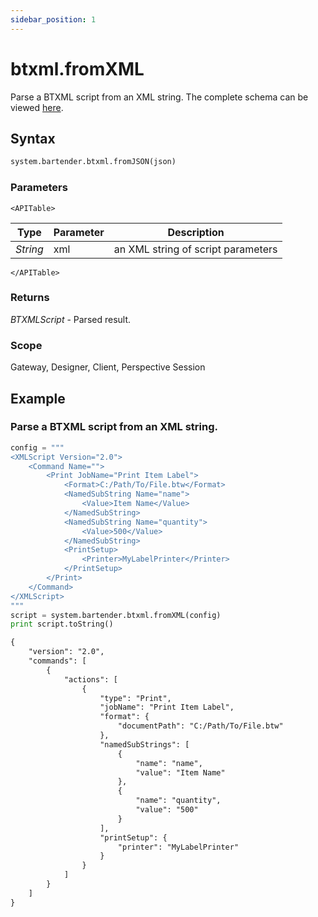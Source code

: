 ```yaml
---
sidebar_position: 1
---
```



# btxml.fromXML

Parse a BTXML script from an XML string.
The complete schema can be viewed [here](scripting/../jsonSchema).

## Syntax

```python
system.bartender.btxml.fromJSON(json)
```

### Parameters

```mdx-code-block
<APITable>
```

| Type | Parameter | Description |
| --- | --- | --- |
| _String_ | xml | an XML string of script parameters
```mdx-code-block
</APITable>
```

### Returns
_BTXMLScript_ - Parsed result.

### Scope
Gateway, Designer, Client, Perspective Session


## Example

### Parse a BTXML script from an XML string.
```python
config = """
<XMLScript Version="2.0">
    <Command Name="">
        <Print JobName="Print Item Label">
            <Format>C:/Path/To/File.btw</Format>
            <NamedSubString Name="name">
                <Value>Item Name</Value>
            </NamedSubString>
            <NamedSubString Name="quantity">
                <Value>500</Value>
            </NamedSubString>
            <PrintSetup>
                <Printer>MyLabelPrinter</Printer>
            </PrintSetup>
        </Print>
    </Command>
</XMLScript>
"""
script = system.bartender.btxml.fromXML(config)
print script.toString()

```

```xml title="Result"
{
    "version": "2.0",
    "commands": [
        {
            "actions": [
                {
                    "type": "Print",
                    "jobName": "Print Item Label",
                    "format": {
                        "documentPath": "C:/Path/To/File.btw"
                    },
                    "namedSubStrings": [
                        {
                            "name": "name",
                            "value": "Item Name"
                        },
                        {
                            "name": "quantity",
                            "value": "500"
                        }
                    ],
                    "printSetup": {
                        "printer": "MyLabelPrinter"
                    }
                }
            ]
        }
    ]
}

```
